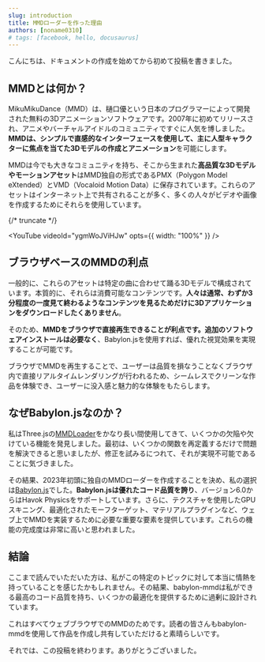 ```yaml
---
slug: introduction
title: MMDローダーを作った理由
authors: [noname0310]
# tags: [facebook, hello, docusaurus]
---
```


こんにちは、ドキュメントの作成を始めてから初めて投稿を書きました。

## MMDとは何か？

MikuMikuDance（MMD）は、樋口優という日本のプログラマーによって開発された無料の3Dアニメーションソフトウェアです。2007年に初めてリリースされ、アニメやバーチャルアイドルのコミュニティですぐに人気を博しました。**MMDは、シンプルで直感的なインターフェースを使用して、主に人型キャラクターに焦点を当てた3Dモデルの作成とアニメーション**を可能にします。

MMDは今でも大きなコミュニティを持ち、そこから生まれた**高品質な3Dモデルやモーションアセット**はMMD独自の形式であるPMX（Polygon Model eXtended）とVMD（Vocaloid Motion Data）に保存されています。これらのアセットはインターネット上で共有されることが多く、多くの人々がビデオや画像を作成するためにそれらを使用しています。

{/* truncate */}


<YouTube
    videoId="ygmWoJViHJw"
    opts={{ width: "100%" }} />

## ブラウザベースのMMDの利点

一般的に、これらのアセットは特定の曲に合わせて踊る3Dモデルで構成されています。本質的に、それらは消費可能なコンテンツです。**人々は通常、わずか3分程度の一度見て終わるようなコンテンツを見るためだけに3Dアプリケーションをダウンロードしたくありません**。

そのため、**MMDをブラウザで直接再生できることが利点です。追加のソフトウェアインストールは必要なく**、Babylon.jsを使用すれば、優れた視覚効果を実現することが可能です。

ブラウザでMMDを再生することで、ユーザーは品質を損なうことなくブラウザ内で直接リアルタイムレンダリングが行われるため、シームレスでクリーンな作品を体験でき、ユーザーに没入感と魅力的な体験をもたらします。

## なぜBabylon.jsなのか？

私はThree.jsの[MMDLoader](https://threejs.org/docs/#examples/en/loaders/MMDLoader)をかなり長い間使用してきて、いくつかの欠陥や欠けている機能を発見しました。最初は、いくつかの関数を再定義するだけで問題を解決できると思いましたが、修正を試みるにつれて、それが実現不可能であることに気づきました。

その結果、2023年初頭に独自のMMDローダーを作成することを決め、私の選択は[Babylon.js](https://github.com/BabylonJS/Babylon.js)でした。**Babylon.jsは優れたコード品質を誇り**、バージョン6.0からはHavok Physicsをサポートしています。さらに、テクスチャを使用したGPUスキニング、最適化されたモーフターゲット、マテリアルプラグインなど、ウェブ上でMMDを実装するために必要な重要な要素を提供しています。これらの機能の完成度は非常に高いと思われました。

## 結論

ここまで読んでいただいた方は、私がこの特定のトピックに対して本当に情熱を持っていることを感じたかもしれません。その結果、babylon-mmdは私ができる最高のコード品質を持ち、いくつかの最適化を提供するために過剰に設計されています。

これはすべてウェブブラウザでのMMDのためです。読者の皆さんもbabylon-mmdを使用して作品を作成し共有していただけると素晴らしいです。

それでは、この投稿を終わります。ありがとうございました。
